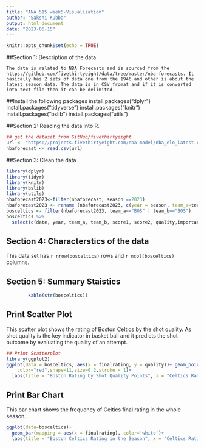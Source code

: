 ---
title: "ANA 515 week5-Visualization"
author: "Sakshi Kubba"
output: html_document
date: "2023-06-15"
---

```{r setup, include=FALSE}
knitr::opts_chunk$set(echo = TRUE)

```
##Section 1: Description of the data

```
The data is related to NBA Forecasts and is sourced from the https://github.com/fivethirtyeight/data/tree/master/nba-forecasts. It basically has 2 sets of data one from the 1946 and other is about the latest season data. The data is in CSV fromat and if it is converted into text file then it can be delimited.
```


##Install the following packages 
install.packages("dplyr")
install.packages("tidyverse")
install.packages("knitr")
install.packages("bslib")
install.packages("utils")

##Section 2: Reading the data into R. 
```{r nbaforecast, echo=TRUE}
## get the dataset from GitHub/fivethirtyeight
url <- "https://projects.fivethirtyeight.com/nba-model/nba_elo_latest.csv"
nbaforecast <- read.csv(url)
```
##Section 3: Clean the data

```{r nbaforecast2023, echo=TRUE}
library(dplyr)
library(tidyr)
library(knitr)
library(bslib)
library(utils)
nbaforecast2023<-filter(nbaforecast, season ==2023)
nbaforecast2023 <- rename (nbaforecast2023, c(year = season, team_a=team1, team_b = team2, finalrating = total_rating))
bosceltics <- filter(nbaforecast2023, team_a=="BOS" | team_b=="BOS")
bosceltics %>%
  select(c(date, year, team_a, team_b, score1, score2, quality,importance, finalrating))
```

## Section 4: Characterstics of the data

This data set has `r nrow(bosceltics)` rows and `r ncol(bosceltics)` columns.

## Section 5: Summary Staistics

```{r, echo=TRUE}
        kable(str(bosceltics))
```


## Print Scatter Plot
This scatter plot shows the rating of Boston Celtics by the shot quality. As shot quality is the key indicator in basket ball and it predicts the shot outcome by evaluating the quality of an attempt.
```{r echo=TRUE}
## Print Scatterplot
library(ggplot2)
ggplot(data = bosceltics, aes(x = finalrating, y = quality))+ geom_point(
    color="red",shape=11,size=0.2,stroke = 1)+
  labs(title = "Boston Rating by Shot Quality Points", x = "Celtics Rating", y="Quality Points")
```


## Print Bar Chart
This bar chart  shows the frequency of Celtics final rating in the whole season.
```{r echo=TRUE}
ggplot(data=bosceltics)+
  geom_bar(mapping = aes(x = finalrating), color='white')+
  labs(title = "Boston Celtics Rating in the Season", x = "Celtics Rating", y="Frequency") + scale_y_discrete(limits=c("1","2", "3","4","5", "6","7","8","9","10","11","12"))
```


